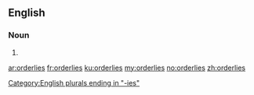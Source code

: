 ==English==

===Noun===
{{head|en}}

# {{plural of|orderly}}

[[Category:English plurals ending in "-ies"]]

[[ar:orderlies]]
[[fr:orderlies]]
[[ku:orderlies]]
[[my:orderlies]]
[[no:orderlies]]
[[zh:orderlies]]